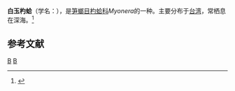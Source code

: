 {{Speciesbox
| taxon = Myonera dautzenbergi
| binomial_authority = Prashad, 1932
}}
'''白玉杓蛤'''（学名：''{{lang|la|Myonera dautzenbergi}}''），是[[笋螂目|笋螂目]][[杓蛤科|杓蛤科]]''Myonera''的一种。主要分布于[[台湾|台湾]]，常栖息在深海。<ref>{{cite web|url=http://shell.sinica.edu.tw/chinese/shellbase_detail.php?science_no=2871|title=国际贝库：白玉杓蛤|publisher=台湾贝类资料库|accessdate=2009-08-11|archive-date=2016-03-04|archive-url=https://web.archive.org/web/20160304100300/http://shell.sinica.edu.tw/chinese/shellbase_detail.php?science_no=2871|dead-url=no}}</ref>

== 参考文献 ==
{{reflist}}
{{Taxonbar|from=Q13868058}}

[[Category:杓蛤科|B]]
[[Category:1932年描述的动物|B]]
